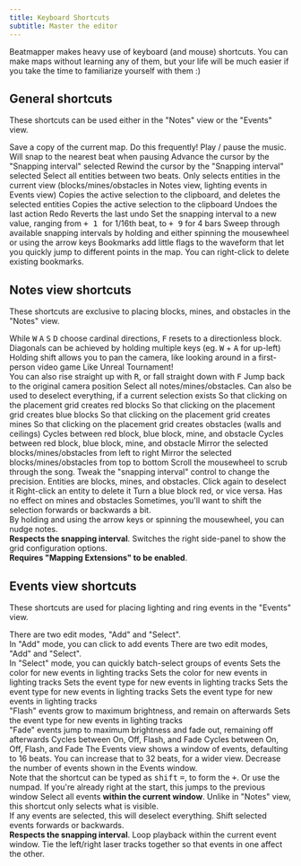 ```yaml
---
title: Keyboard Shortcuts
subtitle: Master the editor
---
```


Beatmapper makes heavy use of keyboard (and mouse) shortcuts. You can make maps without learning any of them, but your life will be much easier if you take the time to familiarize yourself with them :)

## General shortcuts

These shortcuts can be used either in the "Notes" view or the "Events" view.

<ShortcutTable>
  <Shortcut title="Download map" keys={[["META", "S"]]}>
    Save a copy of the current map. Do this frequently!
  </Shortcut>
  <Shortcut title="Play / pause the music" keys={[["Space"]]}>
    Play / pause the music.
    Will snap to the nearest beat when pausing
  </Shortcut>
  <Shortcut title="Seek forwards" keys={[["↑"], ["→"]]}>
    Advance the cursor by the "Snapping interval" selected
  </Shortcut>
  <Shortcut title="Seek backwards" keys={[["↓"], ["←"]]}>
    Rewind the cursor by the "Snapping interval" selected
  </Shortcut>
  <Shortcut title="Quick-select" keys={[["Q"]]}>
    Select all entities between two beats. Only selects entities in the
    current view (blocks/mines/obstacles in Notes view, lighting events in
    Events view)
  </Shortcut>
  <Shortcut title="Jump to a specific beat" keys={[["J"]]}>

  </Shortcut>
  <Shortcut title="Cut" keys={[["META", "X"]]}>
    Copies the active selection to the clipboard, and deletes the selected
    entities
  </Shortcut>
  <Shortcut title="Copy" keys={[["META", "C"]]}>
    Copies the active selection to the clipboard
  </Shortcut>
  <Shortcut title="Paste" keys={[["META", "V"]]}>

  </Shortcut>
  <Shortcut title="Delete selection"  keys={[["Del"]]}>

  </Shortcut>
  <Shortcut title="Skip to the start" keys={[["Home"]]}>

  </Shortcut>
  <Shortcut title="Skip to the end" keys={[["End"]]}>

  </Shortcut>
  <Shortcut title="Undo" keys={[["META", "Z"]]}>
    Undoes the last action
  </Shortcut>
  <Shortcut title="Redo" keys={[["Shift", "META", "Z"]]}>
    Redo
    Reverts the last undo
  </Shortcut>
  <Shortcut title="Switch snapping interval" keys={[["META", "1"], ["META", "9"]]} separator="through">
    Set the snapping interval to a new value, ranging from <kbd> <MetaKey /> + 1 </kbd>
    for 1/16th beat, to <kbd><MetaKey /> + 9</kbd>
    for 4 bars
  </Shortcut>
  <Shortcut title="Scroll through snapping intervals" keys={[["META", "SCROLL"], ["META", "↓"], ["META", "↑"]]}>
    Sweep through available snapping intervals by holding <kbd><MetaKey /></kbd>
    and either spinning the mousewheel or using the arrow keys
  </Shortcut>
  <Shortcut title="Clears the current selection" keys={[["Esc"]]}>

  </Shortcut>
  <Shortcut title="Create bookmark" keys={[["META", "B"]]}>
    Bookmarks add little flags to the waveform that let you quickly jump to
    different points in the map. You can right-click to delete existing
    bookmarks.
  </Shortcut>
</ShortcutTable>

## Notes view shortcuts

These shortcuts are exclusive to placing blocks, mines, and obstacles in the "Notes" view.

<ShortcutTable>
  <Shortcut title="Set the direction for note blocks" keys={[[["W","A","S","D","F"]]]}>
    While <kbd>W</kbd> <kbd>A</kbd> <kbd>S</kbd> <kbd>D</kbd> choose cardinal directions,
    <kbd>F</kbd> resets to a directionless block.
    <br />
    Diagonals can be achieved by holding multiple keys
    (eg. <kbd>W</kbd> + <kbd>A</kbd> for up-left)
  </Shortcut>
  <Shortcut title="Look around" keys={[["SHIFT", "MOVE"]]}>
    Holding shift allows you to pan the camera, like looking around in a
    first-person video game
  </Shortcut>
  <Shortcut title="Move around" keys={[["SHIFT", ["W","A","S","D"]]]}>
    Like Unreal Tournament!
    <br />
    You can also rise straight up with <kbd>R</kbd>, or fall straight down with <kbd>F</kbd>
  </Shortcut>
  <Shortcut title="Reset view" keys={[["Backspace"]]}>
    Jump back to the original camera position
  </Shortcut>
  <Shortcut title="Select / Deselect all" keys={[["META", "A"]]}>
    Select all notes/mines/obstacles. Can also be used to deselect everything,
    if a current selection exists
  </Shortcut>
  <Shortcut title="Set tool to Red block" keys={[["R"], ["1"]]}>
    So that clicking on the placement grid creates red blocks
  </Shortcut>
  <Shortcut title="Set tool to Blue block" keys={[["B"], ["2"]]}>
    So that clicking on the placement grid creates blue blocks
  </Shortcut>
  <Shortcut title="Set Tool to Mine" keys={[["3"]]}>
    So that clicking on the placement grid creates mines
  </Shortcut>
  <Shortcut title="Set Tool to Obstacles" keys={[["4"]]}>
    So that clicking on the placement grid creates obstacles (walls and ceilings)
  </Shortcut>
  <Shortcut title="Select next tool" keys={[["Tab"]]}>
    Cycles between red block, blue block, mine, and obstacle
  </Shortcut>
  <Shortcut title="Select previous tool" keys={[["SHIFT", "Tab"]]}>
    Cycles between red block, blue block, mine, and obstacle
  </Shortcut>
  <Shortcut title="Swap selection horizontally" keys={[["H"]]}>
    Mirror the selected blocks/mines/obstacles from left to right
  </Shortcut>
  <Shortcut title="Swap selection vertically" keys={[["V"]]}>
    Mirror the selected blocks/mines/obstacles from top to bottom
  </Shortcut>
  <Shortcut title="Jump forward 32 beats" keys={[["Page Up"]]}>

  </Shortcut>
  <Shortcut title="Jump backwards 32 beats" keys={[["Page Down"]]}>

  </Shortcut>
  <Shortcut title="Scrub through time" keys={[["SCROLL"]]}>
    Scroll the mousewheel to scrub through the song. Tweak the "snapping
    interval" control to change the precision.
  </Shortcut>
  <Shortcut title="Click an entity to select it" keys={[["LEFT_CLICK"]]}>
    Entities are blocks, mines, and obstacles. Click again to deselect it
  </Shortcut>
  <Shortcut title="Right-click an entity to delete it" keys={[["RIGHT_CLICK"]]}>
    Right-click an entity to delete it
  </Shortcut>
  <Shortcut title="Middle-click a block to toggle color" keys={[["MIDDLE_CLICK"]]}>
    Turn a blue block red, or vice versa. Has no effect on mines and obstacles
  </Shortcut>
  <Shortcut title="Nudge selected notes" keys={[["OPTION", "SCROLL"], ["OPTION", "↓"], ["OPTION", "↑"]]}>
    Sometimes, you'll want to shift the selection forwards or backwards a bit.
    <br />
    By holding <kbd><OptionKey /></kbd> and using the arrow keys or spinning the mousewheel, you can nudge notes.
    <br />
    <strong>Respects the snapping interval</strong>.
  </Shortcut>
  <Shortcut title="Toggle 'Grid' side-panel" keys={[["G"]]}>
    Switches the right side-panel to show the grid configuration options.
    <br />
    <strong>Requires "Mapping Extensions" to be enabled</strong>.
  </Shortcut>
</ShortcutTable>

## Events view shortcuts

These shortcuts are used for placing lighting and ring events in the "Events" view.

<ShortcutTable>
  <Shortcut title="Switch to 'Add' mode" keys={[["A"]]}>
    There are two edit modes, "Add" and "Select".
    <br />
    In "Add" mode, you can click to add events
  </Shortcut>
  <Shortcut title="Switch to 'Select' mode" keys={[["S"]]}>
    There are two edit modes, "Add" and "Select".
    <br />
    In "Select" mode, you can quickly batch-select groups of events
  </Shortcut>
  <Shortcut title="Set light color to 'Red'" keys={[["R"]]}>
    Sets the color for new events in lighting tracks
  </Shortcut>
  <Shortcut title="Set light color to 'Blue'" keys={[["B"]]}>
    Sets the color for new events in lighting tracks
  </Shortcut>
  <Shortcut title="Select 'On' tool" keys={[["1"]]}>
    Sets the event type for new events in lighting tracks
  </Shortcut>
  <Shortcut title="Select 'Off' tool" keys={[["2"]]}>
    Sets the event type for new events in lighting tracks
  </Shortcut>
  <Shortcut title="Select 'Flash' tool" keys={[["3"]]}>
    Sets the event type for new events in lighting tracks
    <br />
    "Flash" events grow to maximum brightness, and remain on afterwards
  </Shortcut>
  <Shortcut title="Select 'Fade' tool" keys={[["4"]]}>
    Sets the event type for new events in lighting tracks
    <br />
    "Fade" events jump to maximum brightness and fade out, remaining off afterwards
  </Shortcut>
  <Shortcut title="Select next tool" keys={[["Tab"]]}>
    Cycles between On, Off, Flash, and Fade
  </Shortcut>
  <Shortcut title="Select previous tool" keys={[["Shift", "Tab"]]}>
    Cycles between On, Off, Flash, and Fade
  </Shortcut>
  <Shortcut title="Zoom out" keys={[["-"]]}>
    The Events view shows a window of events, defaulting to 16 beats. You can
    increase that to 32 beats, for a wider view.
  </Shortcut>
  <Shortcut title="Zoom in" keys={[["+"]]}>
    Decrease the number of events shown in the Events window.
    <br />
    Note that the shortcut can be typed as <kbd>shift</kbd> <kbd>=</kbd>, to
    form the <kbd>+</kbd>. Or use the numpad.
  </Shortcut>
  <Shortcut title="Jump to the start of the current window" keys={[["Page Up"]]}>
    If you're already right at the start, this jumps to the previous window
  </Shortcut>
  <Shortcut title="Jump to the start of the next window" keys={[["Page Down"]]}>

  </Shortcut>
  <Shortcut title="Select / deselect all" keys={[["META", "A"]]}>
    Select all events <strong>within the current window</strong>. Unlike in
    "Notes" view, this shortcut only selects what is visible.
    <br />
    If any events are selected, this will deselect everything.
  </Shortcut>
  <Shortcut title="Nudge selected events" keys={[["OPTION", "SCROLL"], ["OPTION", "↓"], ["OPTION", "↑"]]}>
    Shift selected events forwards or backwards.
    <br />
    <strong>Respects the snapping interval</strong>.
  </Shortcut>
  <Shortcut title="Toggle the 'event window lock'" keys={[["Z"]]}>
    Loop playback within the current event window.
  </Shortcut>
  <Shortcut title="Toggle the 'laser lock'" keys={[["X"]]}>
    Tie the left/right laser tracks together so that events in one affect the other.
  </Shortcut>
</ShortcutTable>
